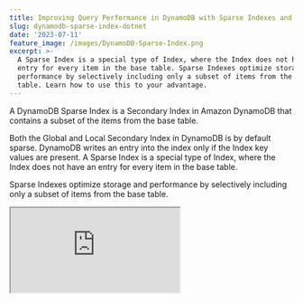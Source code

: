 ```yaml
---
title: Improving Query Performance in DynamoDB with Sparse Indexes and .NET
slug: dynamodb-sparse-index-dotnet
date: '2023-07-11'
feature_image: /images/DynamoDB-Sparse-Index.png
excerpt: >-
  A Sparse Index is a special type of Index, where the Index does not have an
  entry for every item in the base table. Sparse Indexes optimize storage and
  performance by selectively including only a subset of items from the base
  table. Learn how to use this to your advantage.
---
```

A DynamoDB Sparse Index is a Secondary Index in Amazon DynamoDB that contains a subset of the items from the base table.

Both the Global and Local Secondary Index in DynamoDB is by default sparse. DynamoDB writes an entry into the index only if the Index key values are present. A Sparse Index is a special type of Index, where the Index does not have an entry for every item in the base table.

Sparse Indexes optimize storage and performance by selectively including only a subset of items from the base table.

<iframe src="https://www.youtube.com/embed/SHh22uV4ko0?feature=oembed" />

_This article is sponsored by AWS and is part of my [AWS Series](/tag/aws/)._

In this post, let’s learn more about,

-   DynamoDB Sparse Index
-   How to create a DynamoDB Sparse Index
-   Populate a DynamoDB Sparse Index
-   Query a DynamoDB Sparse Index

_The sample code below is on the `WeatherForecast` table, which has `CityName` and `Date` as the hash and range key, respectively._

If you are new to DynamoDB, I highly recommend checking out my Getting Started with AWS DynamoDB For the .NET Developer blog post below, where I also show you how to set up the table used in this blog post.

<PostCard 
  title="AWS DynamoDB For The .NET Developer: How To Easily Get Started"
  description="Learn how to get started with AWS DynamoDB with .NET Core by updating the default ASP NET Web API template to use DynamoDB as it’s data store. We will learn to do basic Creat, Read, Update and Delete operations from the API."
  slug="aws-dynamodb-net-core/"
  image="/images/aws_dynamodb.jpg"
/>

## Creating a DynamoDB Sparse Index

[For any item in a table,](https://docs.aws.amazon.com/amazondynamodb/latest/developerguide/bp-indexes-general-sparse-indexes.html) DynamoDB writes a corresponding index entry **only if the index sort key value is present in the item**. If the sort key doesn't appear in every table item, the index is said to be sparse.

Since they are either a Global Secondary Index or a Local Secondary Index, you create them just like creating the other Index. You can do this from the AWS Console UI under the \`Secondary Indexes' section of the DynamoDB table details.

![Create Secondary Index option in AWS Console. You can create Global and Local Index when creating the table.](/images/image.png)

You can create a Local Secondary Index only at the time of DynamoDB table creation.

You can find more information on Index Creation in the below two blog posts.

-   [Exploring Global Secondary Index: Advanced Querying in DynamoDB From .NET](/blog/dynamodb-global-secondary-index-gsi/)
-   [Improving Queries Using Local Secondary Index in DynamoDB with .NET](/blog/local-secondary-index-dynamodb/)  
    

> The difference with Sparse Index is with the key selection for the DynamoDB table Index.

Based on the application and the query that you are optimizing for, choose the keys such that only the items required are copied over and available in the Index.

💡

_In a DynamoDB table, each key value must be unique. However, the key values in a Global Secondary Index do not need to be unique._

For example, the below Index on the `WeatherForecast` table uses the Date as the partition key and the `IsExtermeWeatherConditions` flag on the item as its sort key.

The `IsExtermeWeatherConditions` is set on the object only if it was extreme weather conditions on that given day for that city in the original weather forecast object. Since the property is conditionally populated in the base table, all the items do not make it to the Index - hence it will be a Sparse Index.

This Sparse Index allows us to get all the cities that had extreme weather conditions given a specific Date.

![](/images/image-1.png)

## Populating DynamoDB Sparse Index From .NET

Based on the programming language you are using to write the DynamoDB items you can conditionally populate the `IsExtermeWeatherConditions` property on the WeatherForecast object.

When using the .NET programming language this is easily done by specifying the `IsExtermeWeatherConditions` as a Nullable boolean type, as shown below.

```csharp
public class WeatherForecastTable
{
    public string CityName { get; set; }
    public DateTime Date { get; set; }
    public int TemperatureC { get; set; }
    public int TemperatureF => 32 + (int)(TemperatureC / 0.5556);
    public string Summary { get; set; }
    public bool? IsExtremeWeatherConditions { get; set; }
    ...
}

```

When using the `DynamoDBContext` to save the item to the table, it includes the `IsExtermeWeatherConditions` property only if it has a value specified. It ignores the property if it's set to `NULL`.

So from the application, set this value to be true only when the conditions are extreme. This depends on your business and domain logic.

Based on the application you are building, you can choose the property and type appropriate to your data and the business domain.

Only items that have the `IsExtermeWeatherConditions` property set on the base table item is copied over to the Index - `Date-IsExtremeWeatherConditions-index`

## Querying DynamoDB Sparse Index From .NET

Since a Sparse Index is a special type of Index, querying it is similar to querying any other Index.

Below is the query that you can use to get all the extreme weather forecast data for a specified date. It specifies the IndexName on the `QueryRequest` object and specifies the `Date` in the KeyConditionExpression.

Since `Date` is a reserved keyword in DynamoDB it passes it as a parameterized key, with the original property names specified in the `ExpressionAttributeNames`.

```csharp
[HttpGet("gsi-query-sparse-index")]
public async Task<IEnumerable<ExtremeWeatherForecastListItem>> GetExtremeWeatherConditionsUsingSparseGSIQuery(DateTime startDate)
{
    var request = new QueryRequest()
    {
        TableName = nameof(WeatherForecastTable),
        IndexName = "Date-IsExtremeWeatherConditions-index",
        KeyConditionExpression = "#Date = :startDate",
        ExpressionAttributeNames = new Dictionary<string, string>()
        {
            {"#Date", "Date"}
        },
        ExpressionAttributeValues = new Dictionary<string, AttributeValue>()
        {
            {":startDate", new AttributeValue(startDate.ToString(AWSSDKUtils.ISO8601DateFormat))},
        },
    };

    var response = await _amazonDynamoDbClient.QueryAsync(request);

    return response.Items
        .Select(Document.FromAttributeMap)
        .Select(_dynamoDbContext.FromDocument<WeatherForecastListItem>);
}
```

The above query returns all the items for the specified date that had extreme weather conditions.

Since this is a frequently queried data in our application, adding this specific Index and designing it to be a Sparse Index, helps to minimize storage costs and also return all the items quickly.
